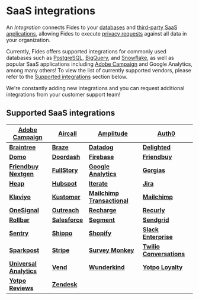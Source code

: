 # SaaS integrations

An _Integration_ connects Fides to your [databases](/docs/user-guides/integrations/databases) and [third-party SaaS applications](/docs/user-guides/integrations/saas-integrations), allowing Fides to execute [privacy requests](/docs/user-guides/privacy-requests) against all data in your organization.

Currently, Fides offers supported integrations for commonly used databases such as [PostgreSQL](/docs/user-guides/integrations/databases/postgresql), [BigQuery](/docs/user-guides/integrations/databases/bigquery), and [Snowflake](/docs/user-guides/integrations/databases/snowflake), as well as popular SaaS applications including [Adobe Campaign](/docs/user-guides/integrations/saas-integrations/adobe-campaign) and Google Analytics, among many others! To view the list of currently supported vendors, please refer to the [Supported integrations](#supported-saas-integrations) section below.

We're constantly adding new integrations and you can request additional integrations from your customer support team!

## Supported SaaS integrations

| **[Adobe Campaign](/docs/user-guides/integrations/saas-integrations/adobe-campaign)**           | **[Aircall](/docs/user-guides/integrations/saas-integrations/aircall)**       | **[Amplitude](/docs/user-guides/integrations/saas-integrations/amplitude)**                             | **[Auth0](/docs/user-guides/integrations/saas-integrations/auth0)**                               |
| ------------------------------------------------------------------------------------------ | ------------------------------------------------------------------------ | -------------------------------------------------------------------------------------------------- | -------------------------------------------------------------------------------------------- |
| **[Braintree](/docs/user-guides/integrations/saas-integrations/braintree)**                     | **[Braze](/docs/user-guides/integrations/saas-integrations/braze)**           | **[Datadog](/docs/user-guides/integrations/saas-integrations/datadog)**                                 | **[Delighted](/docs/user-guides/integrations/saas-integrations/delighted)**                       |
| **[Domo](/docs/user-guides/integrations/saas-integrations/domo)**                               | **[Doordash](/docs/user-guides/integrations/saas-integrations/doordash)**     | **[Firebase](/docs/user-guides/integrations/saas-integrations/firebase)**                               | **[Friendbuy](/docs/user-guides/integrations/saas-integrations/friendbuy)**                       |
| **[Friendbuy Nextgen](/docs/user-guides/integrations/saas-integrations/friendbuy-nextgen)**     | **[FullStory](/docs/user-guides/integrations/saas-integrations/fullstory)**   | **[Google Analytics](/docs/user-guides/integrations/saas-integrations/google-analytics)**               | **[Gorgias](/docs/user-guides/integrations/saas-integrations/gorgias)**                           |
| **[Heap](/docs/user-guides/integrations/saas-integrations/heap)**                               | **[Hubspot](/docs/user-guides/integrations/saas-integrations/hubspot)**       | **[Iterate](/docs/user-guides/integrations/saas-integrations/iterate)**                                 | **[Jira](/docs/user-guides/integrations/saas-integrations/jira)**                                 |
| **[Klaviyo](/docs/user-guides/integrations/saas-integrations/klaviyo)**                         | **[Kustomer](/docs/user-guides/integrations/saas-integrations/kustomer)**     | **[Mailchimp Transactional](/docs/user-guides/integrations/saas-integrations/mailchimp-transactional)** | **[Mailchimp](/docs/user-guides/integrations/saas-integrations/mailchimp)**                       |
| **[OneSignal](/docs/user-guides/integrations/saas-integrations/onesignal)**                     | **[Outreach](/docs/user-guides/integrations/saas-integrations/outreach)**     | **[Recharge](/docs/user-guides/integrations/saas-integrations/recharge)**                               | **[Recurly](/docs/user-guides/integrations/saas-integrations/recurly)**                           |
| **[Rollbar](/docs/user-guides/integrations/saas-integrations/rollbar)**                         | **[Salesforce](/docs/user-guides/integrations/saas-integrations/salesforce)** | **[Segment](/docs/user-guides/integrations/saas-integrations/segment)**                                 | **[Sendgrid](/docs/user-guides/integrations/saas-integrations/sendgrid)**                         |
| **[Sentry](/docs/user-guides/integrations/saas-integrations/sentry)**                           | **[Shippo](/docs/user-guides/integrations/saas-integrations/shippo)**         | **[Shopify](/docs/user-guides/integrations/saas-integrations/shopify)**                                 | **[Slack Enterprise](/docs/user-guides/integrations/saas-integrations/slack-enterprise)**         |
| **[Sparkpost](/docs/user-guides/integrations/saas-integrations/sparkpost)**                     | **[Stripe](/docs/user-guides/integrations/saas-integrations/stripe)**         | **[Survey Monkey](/docs/user-guides/integrations/saas-integrations/survey-monkey)**                     | **[Twilio Conversations](/docs/user-guides/integrations/saas-integrations/twilio-conversations)** |
| **[Universal Analytics](/docs/user-guides/integrations/saas-integrations/universal-analytics)** | **[Vend](/docs/user-guides/integrations/saas-integrations/vend)**             | **[Wunderkind](/docs/user-guides/integrations/saas-integrations/wunderkind)**                           | **[Yotpo Loyalty](/docs/user-guides/integrations/saas-integrations/yotpo-loyalty)**               |
| **[Yotpo Reviews](/docs/user-guides/integrations/saas-integrations/yotpo-reviews)**             | **[Zendesk](/docs/user-guides/integrations/saas-integrations/zendesk)**       |
